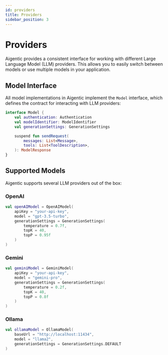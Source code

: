 ```yaml
---
id: providers
title: Providers
sidebar_position: 3
---
```


# Providers

Aigentic provides a consistent interface for working with different Large Language Model (LLM) providers. This allows you to easily switch between models or use multiple models in your application.

## Model Interface

All model implementations in Aigentic implement the `Model` interface, which defines the contract for interacting with LLM providers:

```kotlin
interface Model {
    val authentication: Authentication
    val modelIdentifier: ModelIdentifier
    val generationSettings: GenerationSettings

    suspend fun sendRequest(
        messages: List<Message>,
        tools: List<ToolDescription>,
    ): ModelResponse
}
```

## Supported Models

Aigentic supports several LLM providers out of the box:

### OpenAI

```kotlin
val openAIModel = OpenAIModel(
    apiKey = "your-api-key",
    model = "gpt-3.5-turbo",
    generationSettings = GenerationSettings(
        temperature = 0.7f,
        topK = 40,
        topP = 0.95f
    )
)
```

### Gemini

```kotlin
val geminiModel = GeminiModel(
    apiKey = "your-api-key",
    model = "gemini-pro",
    generationSettings = GenerationSettings(
        temperature = 0.2f,
        topK = 40,
        topP = 0.8f
    )
)
```

### Ollama

```kotlin
val ollamaModel = OllamaModel(
    baseUrl = "http://localhost:11434",
    model = "llama2",
    generationSettings = GenerationSettings.DEFAULT
)
```
